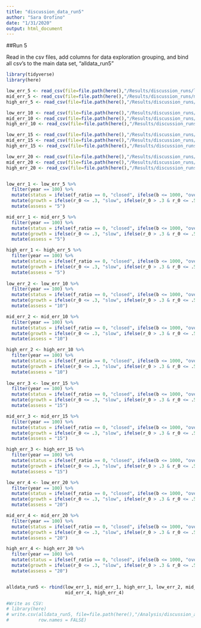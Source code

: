 ```yaml
---
title: "discussion_data_run5"
author: "Sara Orofino"
date: "1/31/2020"
output: html_document
---
```


##Run 5

Read in the csv files, add columns for data exploration grouping, and bind all csv's to the main data set, "alldata_run5"
```r
library(tidyverse)
library(here)
```


```r
low_err_5 <- read_csv(file=file.path(here(),"/Results/discussion_runs/lowerror/run5/lowerr_5_run5.csv"))
mid_err_5 <- read_csv(file=file.path(here(),"/Results/discussion_runs/miderror/run5/miderr_5_run5.csv"))
high_err_5 <- read_csv(file=file.path(here(),"/Results/discussion_runs/higherror/run5/higherr_5_run5.csv"))

low_err_10 <- read_csv(file=file.path(here(),"/Results/discussion_runs/lowerror/run5/lowerr_10_run5.csv"))
mid_err_10 <- read_csv(file=file.path(here(),"/Results/discussion_runs/miderror/run5/miderr_10_run5.csv"))
high_err_10 <- read_csv(file=file.path(here(),"/Results/discussion_runs/higherror/run5/higherr_10_run5.csv"))

low_err_15 <- read_csv(file=file.path(here(),"/Results/discussion_runs/lowerror/run5/lowerr_15_run5.csv"))
mid_err_15 <- read_csv(file=file.path(here(),"/Results/discussion_runs/miderror/run5/miderr_15_run5.csv"))
high_err_15 <- read_csv(file=file.path(here(),"/Results/discussion_runs/higherror/run5/higherr_15_run5.csv"))

low_err_20 <- read_csv(file=file.path(here(),"/Results/discussion_runs/lowerror/run5/lowerr_20_run5.csv"))
mid_err_20 <- read_csv(file=file.path(here(),"/Results/discussion_runs/miderror/run5/miderr_20_run5.csv"))
high_err_20 <- read_csv(file=file.path(here(),"/Results/discussion_runs/higherror/run5/higherr_20_run5.csv"))


low_err_1 <- low_err_5 %>% 
  filter(year == 100) %>% 
  mutate(status = ifelse(f_ratio == 0, "closed", ifelse(b <= 1000, "over", "good"))) %>% 
  mutate(growth = ifelse(r_0 <= .3, "slow", ifelse(r_0 > .3 & r_0 <= .5, "medium", "fast"))) %>% 
  mutate(assess = "5")

mid_err_1 <- mid_err_5 %>% 
  filter(year == 100) %>% 
  mutate(status = ifelse(f_ratio == 0, "closed", ifelse(b <= 1000, "over", "good"))) %>% 
  mutate(growth = ifelse(r_0 <= .3, "slow", ifelse(r_0 > .3 & r_0 <= .5, "medium", "fast"))) %>% 
  mutate(assess = "5")

high_err_1 <- high_err_5 %>% 
  filter(year == 100) %>% 
  mutate(status = ifelse(f_ratio == 0, "closed", ifelse(b <= 1000, "over", "good"))) %>% 
  mutate(growth = ifelse(r_0 <= .3, "slow", ifelse(r_0 > .3 & r_0 <= .5, "medium", "fast"))) %>% 
  mutate(assess = "5")
  
low_err_2 <- low_err_10 %>% 
  filter(year == 100) %>% 
  mutate(status = ifelse(f_ratio == 0, "closed", ifelse(b <= 1000, "over", "good"))) %>% 
  mutate(growth = ifelse(r_0 <= .3, "slow", ifelse(r_0 > .3 & r_0 <= .5, "medium", "fast"))) %>% 
  mutate(assess = "10")

mid_err_2 <- mid_err_10 %>% 
  filter(year == 100) %>% 
  mutate(status = ifelse(f_ratio == 0, "closed", ifelse(b <= 1000, "over", "good"))) %>% 
  mutate(growth = ifelse(r_0 <= .3, "slow", ifelse(r_0 > .3 & r_0 <= .5, "medium", "fast"))) %>% 
  mutate(assess = "10")

high_err_2 <- high_err_10 %>% 
  filter(year == 100) %>% 
  mutate(status = ifelse(f_ratio == 0, "closed", ifelse(b <= 1000, "over", "good"))) %>% 
  mutate(growth = ifelse(r_0 <= .3, "slow", ifelse(r_0 > .3 & r_0 <= .5, "medium", "fast"))) %>% 
  mutate(assess = "10")
  
low_err_3 <- low_err_15 %>% 
  filter(year == 100) %>% 
  mutate(status = ifelse(f_ratio == 0, "closed", ifelse(b <= 1000, "over", "good"))) %>% 
  mutate(growth = ifelse(r_0 <= .3, "slow", ifelse(r_0 > .3 & r_0 <= .5, "medium", "fast"))) %>% 
  mutate(assess = "15")

mid_err_3 <- mid_err_15 %>% 
  filter(year == 100) %>% 
  mutate(status = ifelse(f_ratio == 0, "closed", ifelse(b <= 1000, "over", "good"))) %>% 
  mutate(growth = ifelse(r_0 <= .3, "slow", ifelse(r_0 > .3 & r_0 <= .5, "medium", "fast"))) %>% 
  mutate(assess = "15")

high_err_3 <- high_err_15 %>% 
  filter(year == 100) %>% 
  mutate(status = ifelse(f_ratio == 0, "closed", ifelse(b <= 1000, "over", "good"))) %>% 
  mutate(growth = ifelse(r_0 <= .3, "slow", ifelse(r_0 > .3 & r_0 <= .5, "medium", "fast"))) %>% 
  mutate(assess = "15")

low_err_4 <- low_err_20 %>% 
  filter(year == 100) %>% 
  mutate(status = ifelse(f_ratio == 0, "closed", ifelse(b <= 1000, "over", "good"))) %>% 
  mutate(growth = ifelse(r_0 <= .3, "slow", ifelse(r_0 > .3 & r_0 <= .5, "medium", "fast"))) %>% 
  mutate(assess = "20")

mid_err_4 <- mid_err_20 %>% 
  filter(year == 100) %>% 
  mutate(status = ifelse(f_ratio == 0, "closed", ifelse(b <= 1000, "over", "good"))) %>% 
  mutate(growth = ifelse(r_0 <= .3, "slow", ifelse(r_0 > .3 & r_0 <= .5, "medium", "fast"))) %>% 
  mutate(assess = "20")

high_err_4 <- high_err_20 %>% 
  filter(year == 100) %>% 
  mutate(status = ifelse(f_ratio == 0, "closed", ifelse(b <= 1000, "over", "good"))) %>% 
  mutate(growth = ifelse(r_0 <= .3, "slow", ifelse(r_0 > .3 & r_0 <= .5, "medium", "fast"))) %>% 
  mutate(assess = "20")


alldata_run5 <- rbind(low_err_1, mid_err_1, high_err_1, low_err_2, mid_err_2, high_err_2, low_err_3, mid_err_3, high_err_3, low_err_4,
                      mid_err_4, high_err_4)

#Write as CSV:
# library(here)
# write.csv(alldata_run5, file=file.path(here(),"/Analysis/discussion_analysis/analysis_data/alldata_run5.csv"),
#           row.names = FALSE)

```
